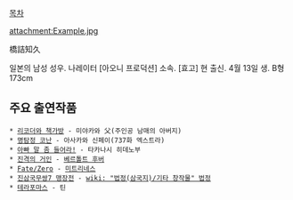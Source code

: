 [[목차]]

attachment:Example.jpg

橋詰知久

일본의 남성 성우. 나레이터 [아오니 프로덕션] 소속. [효고] 현 출신. 4월 13일 생. B형 173cm



== 주요 출연작품 ==

 * [[리코더와 책가방]] - 미야카와 父(주인공 남매의 아버지)
 * [[명탐정 코난]] - 아사카와 신페이(737화 엑스트라) 
 * [[아빠 말 좀 들어라!]] - 타카나시 히데노부
 * [[진격의 거인]] - [[베르톨트 후버]]
 * [[Fate/Zero]] - [[미트리네스]]
 * [[진삼국무쌍7 맹장전]] - [[wiki: "법정(삼국지)/기타 창작물" 법정]]
 * [[테라포마스]] - 틴
